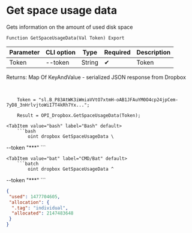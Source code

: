 ﻿---
sidebar_position: 5
---


# Get space usage data
 Gets information on the amount of used disk space



`Function GetSpaceUsageData(Val Token) Export`

  | Parameter | CLI option | Type | Required | Description |
  |-|-|-|-|-|
  | Token | --token | String | &#x2714; | Token |

  
  Returns:  Map Of KeyAndValue - serialized JSON response from Dropbox

<br/>




```bsl title="1C:Enterprise/OneScript code example"
    Token = "sl.B_P83AtWK3iWmiaVVtO7xtmH-oAB1JFAuYM0O4cp24jpCem-7yD8_3nHrlvjtoWiI7T4kRh7Yx...";

    Result = OPI_Dropbox.GetSpaceUsageData(Token);
```
 

 <Tabs>
  
    <TabItem value="bash" label="Bash" default>
        ```bash
            oint dropbox GetSpaceUsageData \
 --token "***"
        ```
    </TabItem>
  
    <TabItem value="bat" label="CMD/Bat" default>
        ```batch
            oint dropbox GetSpaceUsageData ^
 --token "***"
        ```
    </TabItem>
</Tabs>


```json title="Result"
{
 "used": 1477704605,
 "allocation": {
  ".tag": "individual",
  "allocated": 2147483648
 }
}
```
